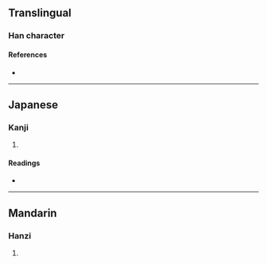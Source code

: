 {{character info/new}}
==Translingual==

===Han character===
{{Han char|rn=10|rad=儿|as=05|sn=7|four=|canj=MYMU|ids=⿸厂𠑷 <small>(G)</small>,⿸𠂆𠑷 <small>(TJ)</small>}}

====References====
* {{Han ref|kx=0125.010|dkj=01362|dj=0265.030|hdz=10070.010|uh=514F|ud=20815}}

----

==Japanese==

===Kanji===
{{ja-kanji|grade=|rs=儿05}}

# {{defn|lang=ja|sort=儿05}}

====Readings====
* {{ja-readings|on=[[ちょう]] (chō)|kun=[[ながい]] (nagai), [[おさ]] (osa)}}

----

==Mandarin==

===Hanzi===
{{cmn-hanzi|pin=[[cháng]] ([[chang2]])|wg=ch'ang<sup>2</sup>}}

# {{defn|lang=cmn|sort=儿05}}
